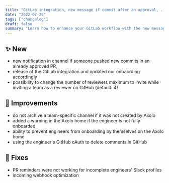 ```yaml
---
title: "GitLab integration, new message if commit after an approval, ..."
date: "2022-07-29"
tags: ["changelog"]
draft: false
summary: "Learn how to enhance your GitLab workflow with the new message feature triggered after commit approval. Discover how this integration streamlines your process and ensures efficient collaboration within your team."
---
```


## ✨ New

- new notification in channel if someone pushed new commits in an already approved PR,
- release of the GitLab integration and updated our onbaording accordingly
- possibility to change the number of reviewers maximum to invite while inviting a team as a reviewer on GitHub (default: 4)

## 🔨 Improvements

- do not archive a team-specific channel if it was not created by Axolo
- added a warning in the Axolo home if the engineer is not fully onboarded
- ability to prevent engineers from onboarding by themselves on the Axolo home
- using the engineer's GitHub oAuth to delete comments in GitHub

## 🐞 Fixes

- PR reminders were not working for incomplete engineers' Slack profiles
- incoming webhook optimization
